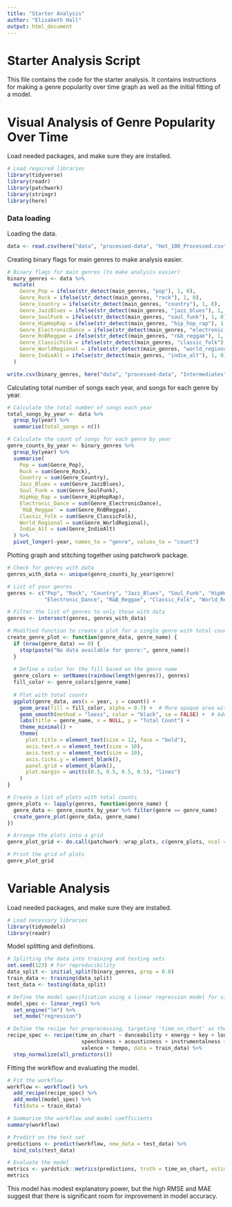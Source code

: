 ```yaml
---
title: "Starter Analysis"
author: "Elizabeth Hall"
output: html_document
---
```


# Starter Analysis Script

This file contains the code for the starter analysis. It contains instructions for making a genre popularity over time graph as well as the initial fitting of a model. 

# Visual Analysis of Genre Popularity Over Time

Load needed packages, and make sure they are installed.

```r
# Load required libraries
library(tidyverse)
library(readr)
library(patchwork)
library(stringr)
library(here)
```

### Data loading

Loading the data.

```r
data <- read.csv(here("data", "processed-data", "Hot_100_Processed.csv"))
```

Creating binary flags for main genres to make analysis easier.

```r
# Binary flags for main genres (to make analysis easier)
binary_genres <- data %>%
  mutate(
    Genre_Pop = ifelse(str_detect(main_genres, "pop"), 1, 0),
    Genre_Rock = ifelse(str_detect(main_genres, "rock"), 1, 0),
    Genre_Country = ifelse(str_detect(main_genres, "country"), 1, 0),
    Genre_JazzBlues = ifelse(str_detect(main_genres, "jazz_blues"), 1, 0),
    Genre_SoulFunk = ifelse(str_detect(main_genres, "soul_funk"), 1, 0),
    Genre_HipHopRap = ifelse(str_detect(main_genres, "hip_hop_rap"), 1, 0),
    Genre_ElectronicDance = ifelse(str_detect(main_genres, "electronic_dance"), 1, 0),
    Genre_RnBReggae = ifelse(str_detect(main_genres, "r&b_reggae"), 1, 0),
    Genre_ClassicFolk = ifelse(str_detect(main_genres, "classic_folk"), 1, 0),
    Genre_WorldRegional = ifelse(str_detect(main_genres, "world_regional"), 1, 0),
    Genre_IndieAlt = ifelse(str_detect(main_genres, "indie_alt"), 1, 0)
  )

write.csv(binary_genres, here("data", "processed-data", "Intermediates", "hot100s_binary_genres.csv"), row.names = FALSE)

```

Calculating total number of songs each year, and songs for each genre by year.

```r
# Calculate the total number of songs each year
total_songs_by_year <- data %>%
  group_by(year) %>%
  summarise(total_songs = n())

# Calculate the count of songs for each genre by year
genre_counts_by_year <- binary_genres %>%
  group_by(year) %>%
  summarise(
    Pop = sum(Genre_Pop),
    Rock = sum(Genre_Rock),
    Country = sum(Genre_Country),
    Jazz_Blues = sum(Genre_JazzBlues),
    Soul_Funk = sum(Genre_SoulFunk),
    HipHop_Rap = sum(Genre_HipHopRap),
    Electronic_Dance = sum(Genre_ElectronicDance),
    `R&B_Reggae` = sum(Genre_RnBReggae),
    Classic_Folk = sum(Genre_ClassicFolk),
    World_Regional = sum(Genre_WorldRegional),
    Indie_Alt = sum(Genre_IndieAlt)
  ) %>%
  pivot_longer(-year, names_to = "genre", values_to = "count")
```

Plotting graph and stitching together using patchwork package.

```r
# Check for genres with data
genres_with_data <- unique(genre_counts_by_year$genre)

# List of your genres
genres <- c("Pop", "Rock", "Country", "Jazz_Blues", "Soul_Funk", "HipHop_Rap", 
            "Electronic_Dance", "R&B_Reggae", "Classic_Folk", "World_Regional", "Indie_Alt")

# Filter the list of genres to only those with data
genres <- intersect(genres, genres_with_data)

# Modified function to create a plot for a single genre with total count
create_genre_plot <- function(genre_data, genre_name) {
  if (nrow(genre_data) == 0) {
    stop(paste("No data available for genre:", genre_name))
  }
  
  # Define a color for the fill based on the genre name
  genre_colors <- setNames(rainbow(length(genres)), genres)
  fill_color <- genre_colors[genre_name]
  
  # Plot with total counts
  ggplot(genre_data, aes(x = year, y = count)) +
    geom_area(fill = fill_color, alpha = 0.7) +  # More opaque area with a consistent color
    geom_smooth(method = "loess", color = "black", se = FALSE) +  # Add a smoothing line
    labs(title = genre_name, x = NULL, y = "Total Count") +
    theme_minimal() +
    theme(
      plot.title = element_text(size = 12, face = "bold"),
      axis.text.x = element_text(size = 10),
      axis.text.y = element_text(size = 10),
      axis.ticks.y = element_blank(),
      panel.grid = element_blank(),
      plot.margin = unit(c(0.5, 0.5, 0.5, 0.5), "lines")
    )
}

# Create a list of plots with total counts
genre_plots <- lapply(genres, function(genre_name) {
  genre_data <- genre_counts_by_year %>% filter(genre == genre_name)
  create_genre_plot(genre_data, genre_name)
})

# Arrange the plots into a grid
genre_plot_grid <- do.call(patchwork::wrap_plots, c(genre_plots, ncol = 3))

# Print the grid of plots
genre_plot_grid
```

# Variable Analysis

Load needed packages, and make sure they are installed.

```r
# Load necessary libraries
library(tidymodels)
library(readr)
```

Model splitting and definitions.

```r
# Splitting the data into training and testing sets
set.seed(123) # For reproducibility
data_split <- initial_split(binary_genres, prop = 0.8)
train_data <- training(data_split)
test_data <- testing(data_split)

# Define the model specification using a linear regression model for simplicity
model_spec <- linear_reg() %>% 
  set_engine("lm") %>% 
  set_mode("regression")

# Define the recipe for preprocessing, targeting 'time_on_chart' as the outcome
recipe_spec <- recipe(time_on_chart ~ danceability + energy + key + loudness + mode +
                        speechiness + acousticness + instrumentalness + liveness +
                        valence + tempo, data = train_data) %>%
  step_normalize(all_predictors())
```

Fitting the workflow and evaluating the model.

```r
# Fit the workflow
workflow <- workflow() %>%
  add_recipe(recipe_spec) %>%
  add_model(model_spec) %>%
  fit(data = train_data)

# Summarize the workflow and model coefficients
summary(workflow)

# Predict on the test set
predictions <- predict(workflow, new_data = test_data) %>%
  bind_cols(test_data)

# Evaluate the model
metrics <- yardstick::metrics(predictions, truth = time_on_chart, estimate = .pred)
metrics
```

This model has modest explanatory power, but the  high RMSE and MAE suggest that there is significant room for improvement in model accuracy.